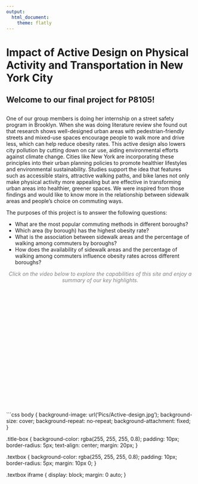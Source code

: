```yaml
---
output:
  html_document:
    theme: flatly
---
```

<div class="title-box">
  <h1>Impact of Active Design on Physical Activity and Transportation in New York City</h1>
</div>

<div class="title-box">
  <h2>Welcome to our final project for P8105!<h2>
</div>

<div class="textbox">
</p>
  <p style="font-size:17px;color:black;">One of our group members is doing her internship on a street safety program in Brooklyn. When she was doing literature review she found out that research shows well-designed urban areas with pedestrian-friendly streets and mixed-use spaces encourage people to walk more and drive less, which can help reduce obesity rates. This active design also lowers city pollution by cutting down on car use, aiding environmental efforts against climate change. Cities like New York are incorporating these principles into their urban planning policies to promote healthier lifestyles and environmental sustainability. Studies support the idea that features such as accessible stairs, attractive walking paths, and bike lanes not only make physical activity more appealing but are effective in transforming urban areas into healthier, greener spaces. We were inspired from those findings and would like to know more in the relationship between sidewalk areas and people's choice on commuting ways.
  
The purposes of this project is to answer the following questions:

- What are the most popular commuting methods in different boroughs?  
- Which area (by borough) has the highest obesity rate?  
- What is the association between sidewalk areas and the percentage of walking among commuters by boroughs?  
- How does the availability of sidewalk areas and the percentage of walking among commuters influence obesity rates across different boroughs?  

</p>
  
<p style="text-align:center; font-size:14px; font-style:italic; color:gray;">
  Click on the video below to explore the capabilities of this site and enjoy a summary of our key highlights.
</p>

  <iframe width="560" height="315" src="" frameborder="0" border="0" allow="accelerometer; autoplay; clipboard-write; encrypted-media; gyroscope; picture-in-picture" allowfullscreen></iframe>
</div>

```css
body {
  background-image: url('Pics/Active-design.jpg');
  background-size: cover; 
  background-repeat: no-repeat;
  background-attachment: fixed; 
}

.title-box {
  background-color: rgba(255, 255, 255, 0.8);
  padding: 10px;
  border-radius: 5px;
  text-align: center;
  margin: 20px;
}

.textbox {
  background-color: rgba(255, 255, 255, 0.8);
  padding: 10px;
  border-radius: 5px;
  margin: 10px 0;
}

.textbox iframe {
  display: block;
  margin: 0 auto;
}

